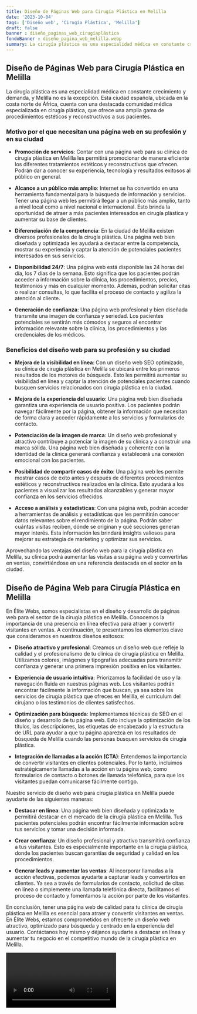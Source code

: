 ```yaml
---
title: Diseño de Páginas Web para Cirugía Plástica en Melilla
date: '2023-10-04'
tags: ['Diseño web', 'Cirugía Plástica', 'Melilla']
draft: false
banner : diseño_paginas_web_cirugíaplástica
fondoBanner : diseño_pagina_web_melilla.webp
summary: La cirugía plástica es una especialidad médica en constante crecimiento y demanda, y Melilla no es la excepción. Esta ciudad española, ubicada en la costa norte de África, cuenta con una destacada comunidad médica especializada en cirugía plástica, que ofrece una amplia gama de procedimientos estéticos y reconstructivos a sus pacientes.
---
```


## Diseño de Páginas Web para Cirugía Plástica en Melilla

La cirugía plástica es una especialidad médica en constante crecimiento y demanda, y Melilla no es la excepción. Esta ciudad española, ubicada en la costa norte de África, cuenta con una destacada comunidad médica especializada en cirugía plástica, que ofrece una amplia gama de procedimientos estéticos y reconstructivos a sus pacientes.

### Motivo por el que necesitan una página web en su profesión y en su ciudad

- **Promoción de servicios**: Contar con una página web para su clínica de cirugía plástica en Melilla les permitirá promocionar de manera eficiente los diferentes tratamientos estéticos y reconstructivos que ofrecen. Podrán dar a conocer su experiencia, tecnología y resultados exitosos al público en general.

- **Alcance a un público más amplio**: Internet se ha convertido en una herramienta fundamental para la búsqueda de información y servicios. Tener una página web les permitirá llegar a un público más amplio, tanto a nivel local como a nivel nacional e internacional. Esto brinda la oportunidad de atraer a más pacientes interesados en cirugía plástica y aumentar su base de clientes.

- **Diferenciación de la competencia**: En la ciudad de Melilla existen diversos profesionales de la cirugía plástica. Una página web bien diseñada y optimizada les ayudará a destacar entre la competencia, mostrar su experiencia y captar la atención de potenciales pacientes interesados en sus servicios.

- **Disponibilidad 24/7**: Una página web está disponible las 24 horas del día, los 7 días de la semana. Esto significa que los pacientes podrán acceder a información sobre la clínica, los procedimientos, precios, testimonios y más en cualquier momento. Además, podrán solicitar citas o realizar consultas, lo que facilita el proceso de contacto y agiliza la atención al cliente.

- **Generación de confianza**: Una página web profesional y bien diseñada transmite una imagen de confianza y seriedad. Los pacientes potenciales se sentirán más cómodos y seguros al encontrar información relevante sobre la clínica, los procedimientos y las credenciales de los médicos.

### Beneficios del diseño web para su profesión y su ciudad

- **Mejora de la visibilidad en línea**: Con un diseño web SEO optimizado, su clínica de cirugía plástica en Melilla se ubicará entre los primeros resultados de los motores de búsqueda. Esto les permitirá aumentar su visibilidad en línea y captar la atención de potenciales pacientes cuando busquen servicios relacionados con cirugía plástica en la ciudad.

- **Mejora de la experiencia del usuario**: Una página web bien diseñada garantiza una experiencia de usuario positiva. Los pacientes podrán navegar fácilmente por la página, obtener la información que necesitan de forma clara y acceder rápidamente a los servicios y formularios de contacto.

- **Potenciación de la imagen de marca**: Un diseño web profesional y atractivo contribuye a potenciar la imagen de su clínica y a construir una marca sólida. Una página web bien diseñada y coherente con la identidad de la clínica generará confianza y establecerá una conexión emocional con los pacientes.

- **Posibilidad de compartir casos de éxito**: Una página web les permite mostrar casos de éxito antes y después de diferentes procedimientos estéticos y reconstructivos realizados en la clínica. Esto ayudará a los pacientes a visualizar los resultados alcanzables y generar mayor confianza en los servicios ofrecidos.

- **Acceso a análisis y estadísticas**: Con una página web, podrán acceder a herramientas de análisis y estadísticas que les permitirán conocer datos relevantes sobre el rendimiento de la página. Podrán saber cuántas visitas reciben, dónde se originan y qué secciones generan mayor interés. Esta información les brindará insights valiosos para mejorar su estrategia de marketing y optimizar sus servicios.

Aprovechando las ventajas del diseño web para la cirugía plástica en Melilla, su clínica podrá aumentar las visitas a su página web y convertirlas en ventas, convirtiéndose en una referencia destacada en el sector en la ciudad.

<GifSeo />

<Cta />

## Diseño de Página Web para Cirugía Plástica en Melilla

En Élite Webs, somos especialistas en el diseño y desarrollo de páginas web para el sector de la cirugía plástica en Melilla. Conocemos la importancia de una presencia en línea efectiva para atraer y convertir visitantes en ventas. A continuación, te presentamos los elementos clave que consideramos en nuestros diseños exitosos:

- **Diseño atractivo y profesional**: Creamos un diseño web que refleje la calidad y el profesionalismo de tu clínica de cirugía plástica en Melilla. Utilizamos colores, imágenes y tipografías adecuadas para transmitir confianza y generar una primera impresión positiva en los visitantes.

- **Experiencia de usuario intuitiva**: Priorizamos la facilidad de uso y la navegación fluida en nuestras páginas web. Los visitantes podrán encontrar fácilmente la información que buscan, ya sea sobre los servicios de cirugía plástica que ofreces en Melilla, el currículum del cirujano o los testimonios de clientes satisfechos.

- **Optimización para búsqueda**: Implementamos técnicas de SEO en el diseño y desarrollo de tu página web. Esto incluye la optimización de los títulos, las descripciones, las etiquetas de encabezado y la estructura de URL para ayudar a que tu página aparezca en los resultados de búsqueda de Melilla cuando las personas busquen servicios de cirugía plástica.

- **Integración de llamadas a la acción (CTA)**: Entendemos la importancia de convertir visitantes en clientes potenciales. Por lo tanto, incluimos estratégicamente llamadas a la acción en tu página web, como formularios de contacto o botones de llamada telefónica, para que los visitantes puedan comunicarse fácilmente contigo.

Nuestro servicio de diseño web para cirugía plástica en Melilla puede ayudarte de las siguientes maneras:

- **Destacar en línea**: Una página web bien diseñada y optimizada te permitirá destacar en el mercado de la cirugía plástica en Melilla. Tus pacientes potenciales podrán encontrar fácilmente información sobre tus servicios y tomar una decisión informada.

- **Crear confianza**: Un diseño profesional y atractivo transmitirá confianza a tus visitantes. Esto es especialmente importante en la cirugía plástica, donde los pacientes buscan garantías de seguridad y calidad en los procedimientos.

- **Generar leads y aumentar las ventas**: Al incorporar llamadas a la acción efectivas, podemos ayudarte a capturar leads y convertirlos en clientes. Ya sea a través de formularios de contacto, solicitud de citas en línea o simplemente una llamada telefónica directa, facilitamos el proceso de contacto y fomentamos la acción por parte de los visitantes.

En conclusión, tener una página web de calidad para tu clínica de cirugía plástica en Melilla es esencial para atraer y convertir visitantes en ventas. En Élite Webs, estamos comprometidos en ofrecerte un diseño web atractivo, optimizado para búsqueda y centrado en la experiencia del usuario. Contáctanos hoy mismo y déjanos ayudarte a destacar en línea y aumentar tu negocio en el competitivo mundo de la cirugía plástica en Melilla.

<Video />

<CtaBot job='Cirugía Plástica' city='Melilla'/>

<Gmaps query='Melilla+españa+maps' />